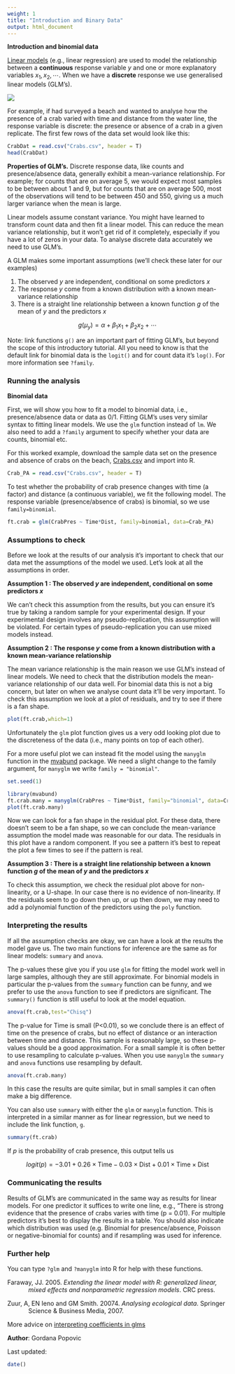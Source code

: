 ```yaml
---
weight: 1
title: "Introduction and Binary Data"
output: html_document
---
```

**Introduction and binomial data**
 
[Linear models](http://environmentalcomputing.net/linear-models/
) (e.g., linear regression) are used to model the relationship between a **continuous** response variable $y$ and one or more explanatory variables $x_1, x_2, \cdots$. When we have a **discrete** response we use generalised linear models (GLM's).

![](GLM1_binary_image.jpg)

For example, if had surveyed a beach and wanted to analyse how the presence of a crab varied with time and distance from the water line, the response variable is discrete: the presence or absence of a crab in a given replicate. The first few rows of the data set would look like this:

```r
CrabDat = read.csv("Crabs.csv", header = T)
head(CrabDat)
```
  

**Properties of GLM's.** Discrete response data, like counts and presence/absence data, generally exhibit a mean-variance relationship. For example; for counts that are on average 5, we would expect most samples to be between about 1 and 9, but for counts that are on average 500, most of the observations will tend to be between 450 and 550, giving us a much larger variance when the mean is large. 

Linear models assume constant variance. You might have learned to transform count data and then fit a linear model. This can reduce the mean variance relationship, but it won't get rid of it completely, especially if you have a lot of zeros in your data. To analyse discrete data accurately we need to use GLM's.

A GLM makes some important assumptions (we'll check these later for our examples)

1. The observed $y$ are independent, conditional on some predictors $x$  
2. The response $y$ come from a known distribution with a known mean-variance relationship  
3. There is a straight line relationship between a known function $g$ of the mean of $y$ and the predictors $x$  

$$ g(\mu_y) = \alpha + \beta_1 x_1 + \beta_2 x_2 + \cdots $$

Note: link functions `g()` are an important part of fitting GLM's, but beyond the scope of this introductory tutorial. All you need to know is that the default link for binomial data is the `logit()` and for count data it's `log()`. For more information see `?family`.
  

### Running the analysis
 

**Binomial data**  
 
First, we will show you how to fit a model to binomial data, i.e., presence/absence data or data as 0/1. Fitting GLM's uses very similar syntax to fitting linear models. We use the `glm` function instead of `lm`. We also need to add a `?family` argument to specify whether your data are counts, binomial etc.

For this worked example, download the sample data set on the presence and absence of crabs on the beach, [Crabs.csv](http://environmentalcomputing.net/wp-content/uploads/2016/05/Crabs.csv) and import into R.

```r
Crab_PA = read.csv("Crabs.csv", header = T)
```

To test whether the probability of crab presence changes with time (a factor) and distance (a continuous variable), we fit the following model. The response variable (presence/absence of crabs) is binomial, so we use `family=binomial`.

```r
ft.crab = glm(CrabPres ~ Time*Dist, family=binomial, data=Crab_PA)
```
  

### Assumptions to check
 
Before we look at the results of our analysis it's important to check that our data met the assumptions of the model we used. Let's look at all the assumptions in order.

**Assumption 1 : The observed $y$ are independent, conditional on some predictors $x$**

We can't check this assumption from the results, but you can ensure it's true by taking a random sample for your experimental design. If your experimental design involves any pseudo-replication, this assumption will be violated. For certain types of pseudo-replication you can use mixed models instead.

**Assumption 2 : The response $y$ come from a known distribution with a known mean-variance relationship**

The mean variance relationship is the main reason we use GLM's instead of linear models. We need to check that the distribution models the mean-variance relationship of our data well. For binomial data this is not a big concern, but later on when we analyse count data it'll be very important. To check this assumption we look at a plot of residuals, and try to see if there is a fan shape. 
    
```r
plot(ft.crab,which=1)
```

Unfortunately the `glm` plot function gives us a very odd looking plot due to the discreteness of the data (i.e., many points on top of each other).

For a more useful plot we can instead fit the model using the `manyglm` function in the [mvabund](https://cran.r-project.org/web/packages/mvabund/index.html) package. We need a slight change to the family argument, for `manyglm` we write `family = "binomial"`.

```r
set.seed(1)
```

```r
library(mvabund)
ft.crab.many = manyglm(CrabPres ~ Time*Dist, family="binomial", data=Crab_PA)
plot(ft.crab.many)
```

Now we can look for a fan shape in the residual plot. For these data, there doesn't seem to be a fan shape, so we can conclude the mean-variance assumption the model made was reasonable for our data. The residuals in this plot have a random component. If you see a pattern it's best to repeat the plot a few times to see if the pattern is real.

**Assumption 3 : There is a straight line relationship between a known function $g$ of the mean of $y$ and the predictors $x$**

To check this assumption, we check the residual plot above for non-linearity, or a U-shape.  In our case there is no evidence of non-linearity. If the residuals seem to go down then up, or up then down, we may need to add a polynomial function of the predictors using the `poly` function.
  

### Interpreting the results
 
If all the assumption checks are okay, we can have a look at the results the model gave us. The two main functions for inference are the same as for linear models: `summary` and `anova`. 

The p-values these give you if you use `glm` for fitting the model work well in large samples, although they are still approximate. For binomial models in particular the p-values from the `summary` function can be funny, and we prefer to use the `anova` function to see if predictors are significant. The `summary()` function is still useful to look at the model equation.

```r
anova(ft.crab,test="Chisq")
```

The p-value for Time is small (P<0.01), so we conclude there is an effect of time on the presence of crabs, but no effect of distance or an interaction between time and distance. This sample is reasonably large, so these p-values should be a good approximation. For a small sample it is often better to use resampling to calculate p-values. When you use `manyglm` the `summary` and `anova` functions use resampling by default.

```r
anova(ft.crab.many)
```

In this case the results are quite similar, but in small samples it can often make a big difference. 

You can also use `summary` with either the `glm` or `manyglm` function. This is interpreted in a similar manner as for linear regression, but we need to include the link function, `g`.

```r
summary(ft.crab)
```

If $p$ is the probability of crab presence, this output tells us

$$ logit(p) = -3.01 + 0.26 \times \text{Time} -0.03 \times \text{Dist} +0.01 \times \text{Time} \times \text{Dist}$$
  

### Communicating the results
 
Results of GLM's are communicated in the same way as results for linear models. For one predictor it suffices to write one line, e.g., "There is strong evidence that the presence of crabs varies with time (p = 0.01). For multiple predictors it's best to display the results in a table. You should also indicate which distribution was used (e.g. Binomial for presence/absence, Poisson or negative-binomial for counts) and if resampling was used for inference. 
  

### Further help
 
You can type `?glm` and `?manyglm` into R for help with these functions.

<p style="margin-left: .5in; text-indent: -.5in;">Faraway, JJ. 2005. *Extending the linear model with R: generalized linear, mixed effects and nonparametric regression models*. CRC press.</p>

<p style="margin-left: .5in; text-indent: -.5in;">Zuur, A, EN Ieno and GM Smith. 20074. *Analysing ecological data*. Springer Science & Business Media, 2007.</p>

More advice on [interpreting coefficients in glms](http://environmentalcomputing.net/interpreting-coefficients-in-glms/)
  

**Author**: Gordana Popovic
 
Last updated:
```r
date()
```

